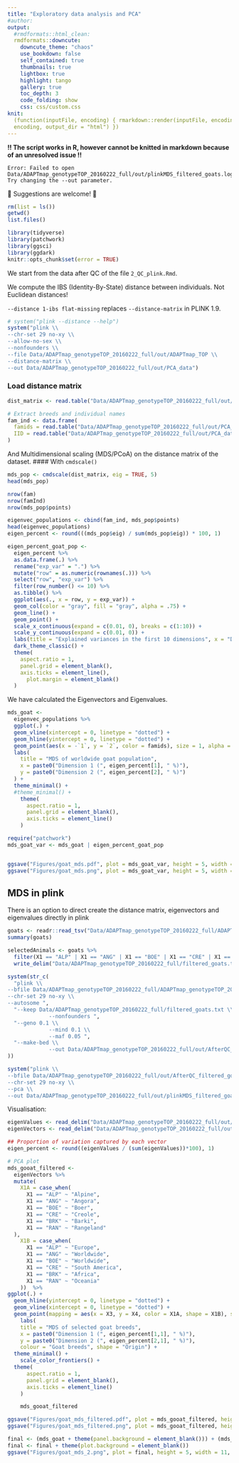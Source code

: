 ```yaml
---
title: "Exploratory data analysis and PCA"
#author:
output:
  #rmdformats::html_clean:
  rmdformats::downcute:
    downcute_theme: "chaos"
    use_bookdown: false
    self_contained: true
    thumbnails: true
    lightbox: true
    highlight: tango
    gallery: true
    toc_depth: 3
    code_folding: show
    css: css/custom.css
knit:
  (function(inputFile, encoding) { rmarkdown::render(inputFile, encoding =
  encoding, output_dir = "html") })
---
```


**!! The script works in R, however cannot be knitted in markdown because of an unresolved issue !!**
```
Error: Failed to open Data/ADAPTmap_genotypeTOP_20160222_full/out/plinkMDS_filtered_goats.log.  Try changing the --out parameter.
```

🌟 Suggestions are welcome! 🌟

```r
rm(list = ls())
getwd()
list.files()
```
```r
library(tidyverse)
library(patchwork)
library(ggsci)
library(ggdark)
knitr::opts_chunk$set(error = TRUE)
```
We start from the data after QC of the file `2_QC_plink.Rmd`.

We compute the IBS (Identity-By-State) distance between individuals.
Not Euclidean distances!

`--distance 1-ibs flat-missing` replaces `--distance-matrix` in PLINK 1.9.

```r
# system("plink --distance --help")
system("plink \\
--chr-set 29 no-xy \\
--allow-no-sex \\
--nonfounders \\
--file Data/ADAPTmap_genotypeTOP_20160222_full/out/ADAPTmap_TOP \\
--distance-matrix \\
--out Data/ADAPTmap_genotypeTOP_20160222_full/out/PCA_data")
```

### Load distance matrix

```r
dist_matrix <- read.table("Data/ADAPTmap_genotypeTOP_20160222_full/out/PCA_data.mdist", header = F)
```
```r
# Extract breeds and individual names
fam_ind <- data.frame(
  famids = read.table("Data/ADAPTmap_genotypeTOP_20160222_full/out/PCA_data.mdist.id")[, 1],
  IID = read.table("Data/ADAPTmap_genotypeTOP_20160222_full/out/PCA_data.mdist.id")[, 2]
)
```

And Multidimensional scaling (MDS/PCoA) on the distance matrix of the dataset.
#### With `cmdscale()`
```r
mds_pop <- cmdscale(dist_matrix, eig = TRUE, 5)
head(mds_pop)
```

```r
nrow(fam)
nrow(famInd)
nrow(mds_pop$points)

eigenvec_populations <- cbind(fam_ind, mds_pop$points)
head(eigenvec_populations)
eigen_percent <- round(((mds_pop$eig) / sum(mds_pop$eig)) * 100, 1)

eigen_percent_goat_pop <-
  eigen_percent %>%
  as.data.frame(.) %>%
  rename("exp_var" = ".") %>%
  mutate("row" = as.numeric(rownames(.))) %>%
  select("row", "exp_var") %>%
  filter(row_number() <= 10) %>%
  as.tibble() %>%
  ggplot(aes(., x = row, y = exp_var)) +
  geom_col(color = "gray", fill = "gray", alpha = .75) +
  geom_line() +
  geom_point() +
  scale_x_continuous(expand = c(0.01, 0), breaks = c(1:10)) +
  scale_y_continuous(expand = c(0.01, 0)) +
  labs(title = "Explained variances in the first 10 dimensions", x = "Dimensions", y = "Explained variance (%)") +
  dark_theme_classic() +
  theme(
    aspect.ratio = 1,
    panel.grid = element_blank(),
    axis.ticks = element_line(),
      plot.margin = element_blank()
  )
```
We have calculated the Eigenvectors and Eigenvalues.

```r

mds_goat <-
  eigenvec_populations %>%
  ggplot(.) +
  geom_vline(xintercept = 0, linetype = "dotted") +
  geom_hline(yintercept = 0, linetype = "dotted") +
  geom_point(aes(x = -`1`, y = `2`, color = famids), size = 1, alpha = .8, show.legend = FALSE) +
  labs(
    title = "MDS of worldwide goat population",
    x = paste0("Dimension 1 (", eigen_percent[1], " %)"),
    y = paste0("Dimension 2 (", eigen_percent[2], " %)")
  ) +
  theme_minimal() +
  #theme_minimal() +
    theme(
      aspect.ratio = 1,
      panel.grid = element_blank(),
      axis.ticks = element_line()
    )

require("patchwork")
mds_goat_var <- mds_goat | eigen_percent_goat_pop


ggsave("Figures/goat_mds.pdf", plot = mds_goat_var, height = 5, width = 9, dpi = 600, device = grDevices::cairo_pdf)
ggsave("Figures/goat_mds.png", plot = mds_goat_var, height = 5, width = 9, dpi = 96)

```

## MDS in plink
There is an option to direct create the distance matrix, eigenvectors and eigenvalues directly in plink
```r
goats <- readr::read_tsv("Data/ADAPTmap_genotypeTOP_20160222_full/ADAPTmap_genotypeTOP_20160222_full.fam", col_names = F)
summary(goats)

selectedAnimals <- goats %>%
  filter(X1 == "ALP" | X1 == "ANG" | X1 == "BOE" | X1 == "CRE" | X1 == "BRK" | X1 == "RAN") %>%
  write_delim("Data/ADAPTmap_genotypeTOP_20160222_full/filtered_goats.txt", col_names = F)
```

```r
system(str_c(
  "plink \\
--bfile Data/ADAPTmap_genotypeTOP_20160222_full/ADAPTmap_genotypeTOP_20160222_full \\
--chr-set 29 no-xy \\
--autosome ",
  "--keep Data/ADAPTmap_genotypeTOP_20160222_full/filtered_goats.txt \\
             --nonfounders ",
  "--geno 0.1 \\
             --mind 0.1 \\
             --maf 0.05 ",
  "--make-bed \\
             --out Data/ADAPTmap_genotypeTOP_20160222_full/out/AfterQC_filtered_goats"
))
```

```r
system("plink \\
--bfile Data/ADAPTmap_genotypeTOP_20160222_full/out/AfterQC_filtered_goats \\
--chr-set 29 no-xy \\
--pca \\
--out Data/ADAPTmap_genotypeTOP_20160222_full/out/plinkMDS_filtered_goats")
```

Visualisation:
```r
eigenValues <- read_delim("Data/ADAPTmap_genotypeTOP_20160222_full/out/plinkMDS_filtered_goats.eigenval", delim = " ", col_names = F)
eigenVectors <- read_delim("Data/ADAPTmap_genotypeTOP_20160222_full/out/plinkMDS_filtered_goats.eigenvec", delim = " ", col_names = F)

## Proportion of variation captured by each vector
eigen_percent <- round((eigenValues / (sum(eigenValues))*100), 1)

# PCA plot
mds_gooat_filtered <-
  eigenVectors %>%
  mutate(
    X1A = case_when(
      X1 == "ALP" ~ "Alpine",
      X1 == "ANG" ~ "Angora",
      X1 == "BOE" ~ "Boer",
      X1 == "CRE" ~ "Creole",
      X1 == "BRK" ~ "Barki",
      X1 == "RAN" ~ "Rangeland"
  ),
    X1B = case_when(
      X1 == "ALP" ~ "Europe",
      X1 == "ANG" ~ "Worldwide",
      X1 == "BOE" ~ "Worldwide",
      X1 == "CRE" ~ "South America",
      X1 == "BRK" ~ "Africa",
      X1 == "RAN" ~ "Oceania"
    ))  %>%
ggplot(.) +
  geom_hline(yintercept = 0, linetype = "dotted") +
  geom_vline(xintercept = 0, linetype = "dotted") +
  geom_point(mapping = aes(x = X3, y = X4, color = X1A, shape = X1B), size = 2, alpha = .8, show.legend = TRUE ) +
    labs(
    title = "MDS of selected goat breeds",
    x = paste0("Dimension 1 (", eigen_percent[1,1], " %)"),
    y = paste0("Dimension 2 (", eigen_percent[2,1], " %)"),
    colour = "Goat breeds", shape = "Origin") +
  theme_minimal() +
    scale_color_frontiers() +
  theme(
      aspect.ratio = 1,
      panel.grid = element_blank(),
      axis.ticks = element_line()
    )

    mds_gooat_filtered

ggsave("Figures/goat_mds_filtered.pdf", plot = mds_gooat_filtered, height = 5, width = 6, dpi = 600, device = grDevices::cairo_pdf)
ggsave("Figures/goat_mds_filtered.png", plot = mds_gooat_filtered, height = 5, width = 6, dpi = 96)

```

```r
final <- (mds_goat + theme(panel.background = element_blank())) + (mds_gooat_filtered + theme(panel.background = element_blank()))
final <- final + theme(plot.background = element_blank())
ggsave("Figures/goat_mds_2.png", plot = final, height = 5, width = 11, dpi = 120)
```
